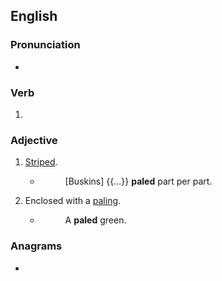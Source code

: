 ==English==

===Pronunciation===
* {{IPA|en|/peɪld/}}

===Verb===
{{head|en|verb form}}

# {{en-past of|pale}}

===Adjective===
{{en-adj}}

# {{lb|en|obsolete}} [[striped|Striped]].
#* {{rfdatek|en|Edmund Spenser}}
#*: [Buskins] {{...}} '''paled''' part per part.
# {{lb|en|obsolete}} Enclosed with a [[paling]].
#* {{rfdatek|en|Edmund Spenser}}
#*: A '''paled''' green.

===Anagrams===
* {{anagrams|en|a=adelp|padel|padle|pedal|plead}}